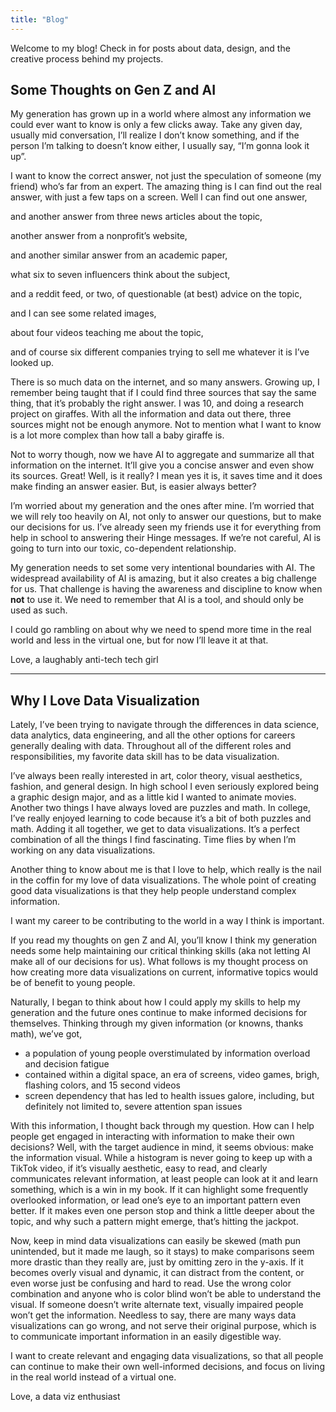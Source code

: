 ```yaml
---
title: "Blog"
---
```


Welcome to my blog! Check in for posts about data, design, and the creative process behind my projects.

## Some Thoughts on Gen Z and AI

My generation has grown up in a world where almost any information we could ever want to know is only a few clicks away. Take any given day, usually mid conversation, I'll realize I don't know something, and if the person I'm talking to doesn't know either, I usually say, "I'm gonna look it up".

I want to know the correct answer, not just the speculation of someone (my friend) who's far from an expert. The amazing thing is I can find out the real answer, with just a few taps on a screen. Well I can find out one answer,

and another answer from three news articles about the topic,

another answer from a nonprofit's website,

and another similar answer from an academic paper,

what six to seven influencers think about the subject,

and a reddit feed, or two, of questionable (at best) advice on the topic,

and I can see some related images,

about four videos teaching me about the topic,

and of course six different companies trying to sell me whatever it is I've looked up.

There is so much data on the internet, and so many answers. Growing up, I remember being taught that if I could find three sources that say the same thing, that it's probably the right answer. I was 10, and doing a research project on giraffes. With all the information and data out there, three sources might not be enough anymore. Not to mention what I want to know is a lot more complex than how tall a baby giraffe is.

Not to worry though, now we have AI to aggregate and summarize all that information on the internet. It'll give you a concise answer and even show its sources. Great! Well, is it really? I mean yes it is, it saves time and it does make finding an answer easier. But, is easier always better?

I'm worried about my generation and the ones after mine. I'm worried that we will rely too heavily on AI, not only to answer our questions, but to make our decisions for us. I've already seen my friends use it for everything from help in school to answering their Hinge messages. If we're not careful, AI is going to turn into our toxic, co-dependent relationship.

My generation needs to set some very intentional boundaries with AI. The widespread availability of AI is amazing, but it also creates a big challenge for us. That challenge is having the awareness and discipline to know when **not** to use it. We need to remember that AI is a tool, and should only be used as such.

I could go rambling on about why we need to spend more time in the real world and less in the virtual one, but for now I'll leave it at that.

Love, 
    a laughably anti-tech tech girl
    
----------------------------------------------------------------------------------------

## Why I Love Data Visualization

Lately, I've been trying to navigate through the differences in data science, data analytics, data engineering, and all the other options for careers generally dealing with data. Throughout all of the different roles and responsibilities, my favorite data skill has to be data visualization.

I've always been really interested in art, color theory, visual aesthetics, fashion, and general design. In high school I even seriously explored being a graphic design major, and as a little kid I wanted to animate movies. Another two things I have always loved are puzzles and math. In college, I've really enjoyed learning to code because it's a bit of both puzzles and math. Adding it all together, we get to data visualizations. It's a perfect combination of all the things I find fascinating. Time flies by when I'm working on any data visualizations.

Another thing to know about me is that I love to help, which really is the nail in the coffin for my love of data visualizations. The whole point of creating good data visualizations is that they help people understand complex information.

I want my career to be contributing to the world in a way I think is important.

If you read my thoughts on gen Z and AI, you'll know I think my generation needs some help maintaining our critical thinking skills (aka not letting AI make all of our decisions for us). What follows is my thought process on how creating more data visualizations on current, informative topics would be of benefit to young people.

Naturally, I began to think about how I could apply my skills to help my generation and the future ones continue to make informed decisions for themselves. Thinking through my given information (or knowns, thanks math), we've got,

-   a population of young people overstimulated by information overload and decision fatigue
-   contained within a digital space, an era of screens, video games, brigh, flashing colors, and 15 second videos
-   screen dependency that has led to health issues galore, including, but definitely not limited to, severe attention span issues

With this information, I thought back through my question. How can I help people get engaged in interacting with information to make their own decisions? Well, with the target audience in mind, it seems obvious: make the information visual. While a histogram is never going to keep up with a TikTok video, if it's visually aesthetic, easy to read, and clearly communicates relevant information, at least people can look at it and learn something, which is a win in my book. If it can highlight some frequently overlooked information, or lead one's eye to an important pattern even better. If it makes even one person stop and think a little deeper about the topic, and why such a pattern might emerge, that's hitting the jackpot.

Now, keep in mind data visualizations can easily be skewed (math pun unintended, but it made me laugh, so it stays) to make comparisons seem more drastic than they really are, just by omitting zero in the y-axis. If it becomes overly visual and dynamic, it can distract from the content, or even worse just be confusing and hard to read. Use the wrong color combination and anyone who is color blind won't be able to understand the visual. If someone doesn't write alternate text, visually impaired people won't get the information. Needless to say, there are many ways data visualizations can go wrong, and not serve their original purpose, which is to communicate important information in an easily digestible way.

I want to create relevant and engaging data visualizations, so that all people can continue to make their own well-informed decisions, and focus on living in the real world instead of a virtual one.

Love, a data viz enthusiast

